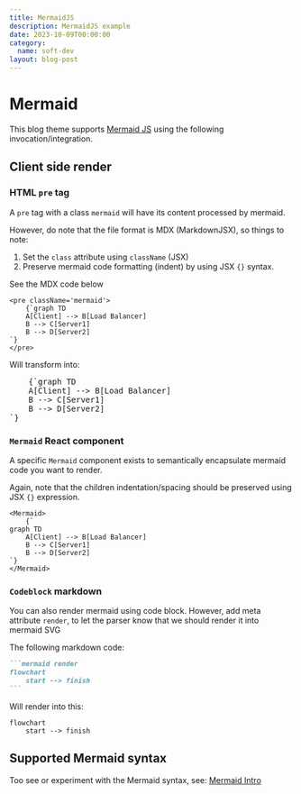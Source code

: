 ```yaml
---
title: MermaidJS
description: MermaidJS example
date: 2023-10-09T00:00:00
category:
  name: soft-dev
layout: blog-post
---
```


# Mermaid

This blog theme supports [Mermaid JS](https://mermaid.js.org)
using the following invocation/integration.

## Client side render

### HTML `pre` tag

A `pre` tag with a class `mermaid` will have its content processed by mermaid.

However, do note that the file format is MDX (MarkdownJSX), so things to note:

1. Set the `class` attribute using `className` (JSX)
2. Preserve mermaid code formatting (indent) by using JSX `{}` syntax.

See the MDX code below

```mdx
<pre className='mermaid'>
	{`graph TD 
    A[Client] --> B[Load Balancer] 
    B --> C[Server1] 
    B --> D[Server2]
`}
</pre>
```

Will transform into:

<pre className='mermaid'>
	{`graph TD 
    A[Client] --> B[Load Balancer] 
    B --> C[Server1] 
    B --> D[Server2]
`}
</pre>

### `Mermaid` React component

A specific `Mermaid` component exists to semantically encapsulate
mermaid code you want to render.

Again, note that the children indentation/spacing should be preserved using
JSX `{}` expression.

```mdx
<Mermaid>
	{`
graph TD 
    A[Client] --> B[Load Balancer] 
    B --> C[Server1] 
    B --> D[Server2]
`}
</Mermaid>
```

### `Codeblock` markdown

You can also render mermaid using code block.
However, add meta attribute `render`, to let the parser know
that we should render it into mermaid SVG

The following markdown code:

````markdown
```mermaid render
flowchart
    start --> finish
```
````

Will render into this:

```mermaid render
flowchart
    start --> finish
```

## Supported Mermaid syntax

Too see or experiment with the Mermaid syntax, see: [Mermaid Intro](https://mermaid.js.org/intro/)
